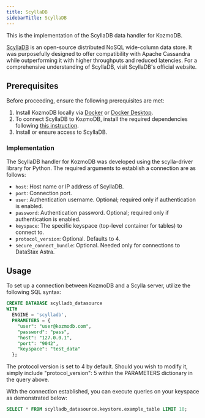 ```yaml
---
title: ScyllaDB
sidebarTitle: ScyllaDB
---
```


This is the implementation of the ScyllaDB data handler for KozmoDB.

[ScyllaDB](https://www.scylladb.com/) is an open-source distributed NoSQL wide-column data store. It was purposefully designed to offer compatibility with Apache Cassandra while outperforming it with higher throughputs and reduced latencies. For a comprehensive understanding of ScyllaDB, visit ScyllaDB's official website.

## Prerequisites

Before proceeding, ensure the following prerequisites are met:

1. Install KozmoDB locally via [Docker](/setup/self-hosted/docker) or [Docker Desktop](/setup/self-hosted/docker-desktop).
2. To connect ScyllaDB to KozmoDB, install the required dependencies following [this instruction](/setup/self-hosted/docker#install-dependencies).
3. Install or ensure access to ScyllaDB.

### Implementation

The ScyllaDB handler for KozmoDB was developed using the scylla-driver library for Python.
The required arguments to establish a connection are as follows:

- `host`: Host name or IP address of ScyllaDB.
- `port`: Connection port.
- `user`: Authentication username. Optional; required only if authentication is enabled.
- `password`: Authentication password. Optional; required only if authentication is enabled.
- `keyspace`: The specific keyspace (top-level container for tables) to connect to.
- `protocol_version`: Optional. Defaults to 4.
- `secure_connect_bundle`: Optional. Needed only for connections to DataStax Astra.

## Usage

To set up a connection between KozmoDB and a Scylla server, utilize the following SQL syntax:

```sql
CREATE DATABASE scylladb_datasource
WITH
  ENGINE = 'scylladb',
  PARAMETERS = {
    "user": "user@kozmodb.com",
    "password": "pass",
    "host": "127.0.0.1",
    "port": "9042",
    "keyspace": "test_data"
  };
```

<Tip>
  The protocol version is set to 4 by default. Should you wish to modify it,
  simply include "protocol_version": 5 within the PARAMETERS dictionary in the
  query above.
</Tip>

With the connection established, you can execute queries on your keyspace as demonstrated below:

```sql
SELECT * FROM scylladb_datasource.keystore.example_table LIMIT 10;
```
